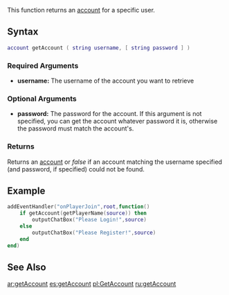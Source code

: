 
{{Server function}}
This function returns an [[/account.md|account]] for a specific user. 
==Syntax==
<syntaxhighlight lang="lua">
account getAccount ( string username, [ string password ] )
</syntaxhighlight>
{{OOP||[[/Account.md|Account]]||}}
===Required Arguments===
*'''username:''' The username of the account you want to retrieve

===Optional Arguments===
{{OptionalArg}}
*'''password:''' The password for the account. If this argument is not specified, you can get the account whatever password it is, otherwise the password must match the account's.

===Returns===
Returns an [[/account.md|account]] or ''false'' if an account matching the username specified (and password, if specified) could not be found.

==Example==
<syntaxhighlight lang="lua">addEventHandler("onPlayerJoin",root,function()
    if getAccount(getPlayerName(source)) then
        outputChatBox("Please Login!",source)
    else
        outputChatBox("Please Register!",source)
    end
end)
</syntaxhighlight>

==See Also==
{{Account functions}}

[[/ar:getAccount.md|ar:getAccount]]
[[/es:getAccount.md|es:getAccount]]
[[/pl:GetAccount.md|pl:GetAccount]]
[[/ru:getAccount.md|ru:getAccount]]
